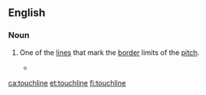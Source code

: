 ==English==

===Noun===
{{en-noun}}

# {{label|en|sports}} One of the [[line]]s that mark the [[border]] limits of the [[pitch]].
#* {{quote-news
|date=April 21, 2012
|author=Jonathan Jurejko
|title=Newcastle 3-0 Stoke
|work=BBC Sport
|url=http://www.bbc.co.uk/sport/0/football/17711736
|page=
|passage=French winger {{w|Hatem Ben Arfa}} has also taken plenty of [[plaudit]]s recently and he was the architect of the opening goal with some superb [[trickery]] on the left '''touchline'''.}}

[[ca:touchline]]
[[et:touchline]]
[[fi:touchline]]